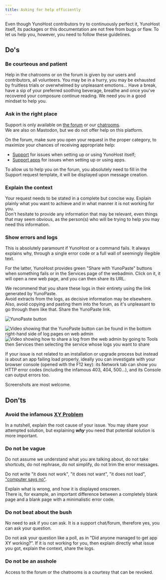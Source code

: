 ```yaml
---
title: Asking for help efficiently
---
```


Even though YunoHost contributors try to continuously perfect it, YunoHost itself, its packages or this documentation are not free from bugs or flaw. To let us help you, however, you need to follow these guidelines.

## Do's

### Be courteous and patient

Help in the chatrooms or on the forum is given by our users and contributors, all volunteers. You may be in a hurry, you may be exhausted by fruitless trials or overwhelmed by unpleasant emotions... Have a break, have a sip of your preferred soothing beverage, breathe and once you've recovered your composure continue reading. We need you in a good mindset to help you.

### Ask in the right place

Support is only available on [the forum](https://forum.yunohost.org?target=_blank) or our [chatrooms](/chat_rooms?target=_blank).  
We are also on Mastodon, but we do not offer help on this platform.

On the forum, make sure you open your request in the proper category, to maximize your chances of receiving appropriate help:

- [Support](https://forum.yunohost.org/c/support/6?target=_blank) for issues when setting up or using YunoHost itself;
- [Support apps](https://forum.yunohost.org/c/apps/11?target=_blank) for issues when setting up or using apps.

To allow us to help you on the forum, you absolutely need to fill in the Support request template, it will be displayed upon message creation.

### Explain the context

Your request needs to be stated in a complete but concise way. Explain plainly what you want to achieve and in what manner it is not working for you.  
Don't hesitate to provide any information that may be relevant, even things that may seem obvious, as the person(s) who will be trying to help you may need this information.

### Show errors and logs

This is absolutely paramount if YunoHost or a command fails. It always explains why, through a single error code or a full wall of seemingly illegible text.

For the latter, YunoHost provides green "Share with YunoPaste" buttons when something fails or in the Services page of the webadmin. Click on it, it will open a new web page, and you can then share its URL.

We recommend that you share these logs in their entirety using the link generated by YunoPaste.  
Avoid extracts from the logs, as decisive information may be elsewhere.  
Also, avoid copying and pasting them into the forum, as it's unpleasant to go through them like that. Share the YunoPaste link.

![YunoPaste button](image://yunopaste.png)

![Video showing that the YunoPaste button can be found in the bottom right-hand side of log pages on web admin](image://yunopaste_install.mp4?loop=1&controls=0&autoplay=1&muted)
![Video showing how to share a log from the web admin by going to Tools then Services then selecting the service whose logs you want to share](image://yunopaste_service.mp4?loop=1&controls=0&autoplay=1&muted)

If your issue is not related to an installation or upgrade process but instead is about an app failing load properly, ideally you can investigate with your browser console (opened with the F12 key): its Network tab can show you HTTP error codes (including the infamous 403, 404, 500...), and its Console can output errors too.

Screenshots are most welcome.

## Don'ts

### Avoid the infamous [XY Problem](https://xyproblem.info/)

In a nutshell, explain the root cause of your issue. You may share your attempted solution, but explaining ***why*** you need that potential solution is more important.

### Do not be vague

Do not assume we understand what you are talking about, do not take shortcuts, do not rephrase, do not simplify, do not trim the error messages.

Do not write "it does not work", "it does not want", "it does not load", ["computer says no"](https://en.wikipedia.org/wiki/Computer_says_no).

Explain what is wrong, and how it is displayed onscreen.  
There is, for example, an important difference between a completely blank page and a blank page with a minimalistic error code.

### Do not beat about the bush

No need to ask if you can ask. It is a support chat/forum, therefore yes, you can ask your question.

Do not ask your question like a poll, as in "Did anyone managed to get app XY working?". If it is not working for you, then explain directly what issue you got, explain the context, share the logs.

### Do not be an asshole

Access to the forum or the chatrooms is a courtesy that can be revoked.
